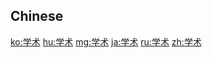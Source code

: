 {{also|学術|學術}}
==Chinese==
{{zh-see|學術}}

[[ko:学术]]
[[hu:学术]]
[[mg:学术]]
[[ja:学术]]
[[ru:学术]]
[[zh:学术]]